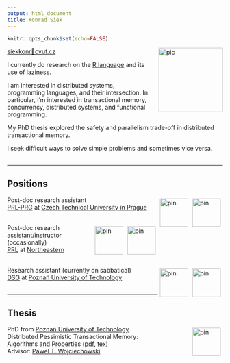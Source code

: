 ```yaml
---
output: html_document
title: Konrad Siek
---
```


<style>
img[alt$="pin"]   { width: 66px; padding: 5px; float: right; }
img[alt$="pic"] { width: 150px; float: right; vertical-align: top; padding-left: 15px;}
</style>

```r
knitr::opts_chunk$set(echo=FALSE)
```

![pic](img/photo2.jpg)
<a href="mailto:siekkonr🐒cvut.cz">siekkonr🐒cvut.cz</a>  

I currently do research on the [R language](http://www.r-project.org) and its use of laziness.  

I am interested in distributed systems, programming languages, and their intersection. In particular, I'm interested in transactional memory, concurrency, distributed systems, and functional programming.  

My PhD thesis explored the safety and parallelism trade-off in distributed transactional memory.

I seek difficult ways to solve simple problems and sometimes vice versa.
<br/>
<br/>

<hr/>
## Positions

![pin](img/cvut.jpg)
![pin](img/prl-prg-small.png) 
Post-doc research assistant    
[PRL-PRG](http://prl-prg.github.io) at [Czech Technical University in Prague](http://www.cvut.cz)  
<br/>

![pin](img/neu.png)
![pin](img/prl.png) 
Post-doc research assistant/instructor (occasionally)  
[PRL](http://prl.ccs.neu.edu) at [Northeastern](http://www.northeastern.edu)  
<br/>

![pin](img/put.png) 
![pin](img/dsg.png) 
Research assistant (currently on sabbatical)  
[DSG](http://dsg.cs.put.poznan.pl) at [Poznań University of Technology](http://www.put.poznan.pl)  
<br/>

<hr/>

## Thesis

![pin](img/put.png) 
PhD from [Poznań University of Technology](http://www.put.poznan.pl)  
Distributed Pessimistic Transactional Memory:   
Algorithms and Properties ([pdf](_pub/dissertation.pdf), [tex](_pub/dissertation.tar.gz))  
Advisor: [Paweł T. Wojciechowski](http://www.cs.put.poznan.pl/pawelw)  